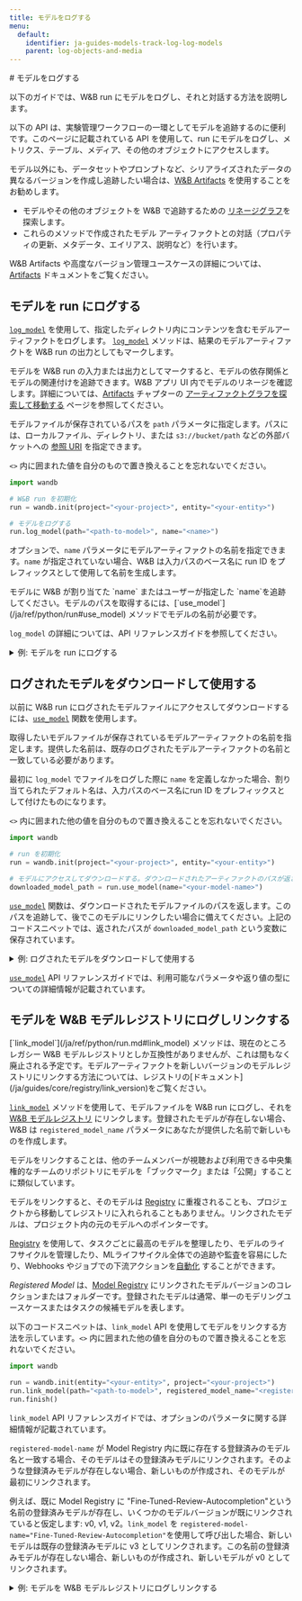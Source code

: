 ```yaml
---
title: モデルをログする
menu:
  default:
    identifier: ja-guides-models-track-log-log-models
    parent: log-objects-and-media
---
```


<Card title="Try in Colab" href="https://colab.research.google.com/github/wandb/examples/blob/ken-add-new-model-reg-api/colabs/wandb-model-registry/New_Model_Logging_in_W&B.ipynb" icon="python"/>
# モデルをログする

以下のガイドでは、W&B run にモデルをログし、それと対話する方法を説明します。

<Note>
以下の API は、実験管理ワークフローの一環としてモデルを追跡するのに便利です。このページに記載されている API を使用して、run にモデルをログし、メトリクス、テーブル、メディア、その他のオブジェクトにアクセスします。

モデル以外にも、データセットやプロンプトなど、シリアライズされたデータの異なるバージョンを作成し追跡したい場合は、[W&B Artifacts](/ja/guides/core/artifacts/) を使用することをお勧めします。
- モデルやその他のオブジェクトを W&B で追跡するための [リネージグラフ](/ja/guides/core/artifacts/explore-and-traverse-an-artifact-graph)を探索します。
- これらのメソッドで作成されたモデル アーティファクトとの対話（プロパティの更新、メタデータ、エイリアス、説明など）を行います。

W&B Artifacts や高度なバージョン管理ユースケースの詳細については、[Artifacts](/ja/guides/core/artifacts/) ドキュメントをご覧ください。
</Note>

## モデルを run にログする
[`log_model`](/ja/ref/python/run.md#log_model) を使用して、指定したディレクトリ内にコンテンツを含むモデルアーティファクトをログします。 [`log_model`](/ja/ref/python/run.md#log_model) メソッドは、結果のモデルアーティファクトを W&B run の出力としてもマークします。

モデルを W&B run の入力または出力としてマークすると、モデルの依存関係とモデルの関連付けを追跡できます。W&B アプリ UI 内でモデルのリネージを確認します。詳細については、[Artifacts](/ja/guides/core/artifacts/) チャプターの [アーティファクトグラフを探索して移動する](/ja/guides/core/artifacts/explore-and-traverse-an-artifact-graph) ページを参照してください。

モデルファイルが保存されているパスを `path` パラメータに指定します。パスには、ローカルファイル、ディレクトリ、または `s3://bucket/path` などの外部バケットへの [参照 URI](/ja/guides/core/artifacts/track-external-files.md#amazon-s3--gcs--azure-blob-storage-references) を指定できます。

`<>` 内に囲まれた値を自分のもので置き換えることを忘れないでください。

```py
import wandb

# W&B run を初期化
run = wandb.init(project="<your-project>", entity="<your-entity>")

# モデルをログする
run.log_model(path="<path-to-model>", name="<name>")
```

オプションで、`name` パラメータにモデルアーティファクトの名前を指定できます。`name` が指定されていない場合、W&B は入力パスのベース名に run ID をプレフィックスとして使用して名前を生成します。

<Note>
モデルに W&B が割り当てた `name` またはユーザーが指定した `name`を追跡してください。モデルのパスを取得するには、[`use_model`](/ja/ref/python/run#use_model) メソッドでモデルの名前が必要です。
</Note>

`log_model` の詳細については、API リファレンスガイドを参照してください。

<details>

<summary>例: モデルを run にログする</summary>

```python
import os
import wandb
from tensorflow import keras
from tensorflow.keras import layers

config = {"optimizer": "adam", "loss": "categorical_crossentropy"}

# W&B run を初期化
run = wandb.init(entity="charlie", project="mnist-experiments", config=config)

# ハイパーパラメーター
loss = run.config["loss"]
optimizer = run.config["optimizer"]
metrics = ["accuracy"]
num_classes = 10
input_shape = (28, 28, 1)

# トレーニング アルゴリズム
model = keras.Sequential(
    [
        layers.Input(shape=input_shape),
        layers.Conv2D(32, kernel_size=(3, 3), activation="relu"),
        layers.MaxPooling2D(pool_size=(2, 2)),
        layers.Conv2D(64, kernel_size=(3, 3), activation="relu"),
        layers.MaxPooling2D(pool_size=(2, 2)),
        layers.Flatten(),
        layers.Dropout(0.5),
        layers.Dense(num_classes, activation="softmax"),
    ]
)

# トレーニング用のモデルを設定
model.compile(loss=loss, optimizer=optimizer, metrics=metrics)

# モデルを保存
model_filename = "model.h5"
local_filepath = "./"
full_path = os.path.join(local_filepath, model_filename)
model.save(filepath=full_path)

# モデルを W&B run にログする
run.log_model(path=full_path, name="MNIST")
run.finish()
```

ユーザーが `log_model` を呼び出したとき、`MNIST`という名前のモデルアーティファクトが作成され、ファイル `model.h5` がモデルアーティファクトに追加されました。あなたのターミナルまたはノートブックは、モデルがログされた run に関する情報を見つける場所についての情報を出力します。

```python
View run different-surf-5 at: https://wandb.ai/charlie/mnist-experiments/runs/wlby6fuw
Synced 5 W&B file(s), 0 media file(s), 1 artifact file(s) and 0 other file(s)
Find logs at: ./wandb/run-20231206_103511-wlby6fuw/logs
```

</details>

## ログされたモデルをダウンロードして使用する
以前に W&B run にログされたモデルファイルにアクセスしてダウンロードするには、[`use_model`](/ja/ref/python/run.md#use_model) 関数を使用します。

取得したいモデルファイルが保存されているモデルアーティファクトの名前を指定します。提供した名前は、既存のログされたモデルアーティファクトの名前と一致している必要があります。

最初に `log_model` でファイルをログした際に `name` を定義しなかった場合、割り当てられたデフォルト名は、入力パスのベース名にrun ID をプレフィックスとして付けたものになります。

`<>` 内に囲まれた他の値を自分のもので置き換えることを忘れないでください。

```python
import wandb

# run を初期化
run = wandb.init(project="<your-project>", entity="<your-entity>")

# モデルにアクセスしてダウンロードする。ダウンロードされたアーティファクトのパスが返されます
downloaded_model_path = run.use_model(name="<your-model-name>")
```

[`use_model`](/ja/ref/python/run.md#use_model) 関数は、ダウンロードされたモデルファイルのパスを返します。このパスを追跡して、後でこのモデルにリンクしたい場合に備えてください。上記のコードスニペットでは、返されたパスが `downloaded_model_path` という変数に保存されています。

<details>

<summary>例: ログされたモデルをダウンロードして使用する</summary>

たとえば、以下のコードスニペットでは、ユーザーが `use_model` API を呼び出しています。彼らは取得したいモデルアーティファクトの名前を指定し、またバージョン/エイリアスも提供しています。そして、API から返されるパスを `downloaded_model_path` 変数に保存しました。

```python
import wandb

entity = "luka"
project = "NLP_Experiments"
alias = "latest"  # モデルバージョンのセマンティックなニックネームまたは識別子
model_artifact_name = "fine-tuned-model"

# run を初期化
run = wandb.init(project=project, entity=entity)
# モデルにアクセスしてダウンロードする。ダウンロードされたアーティファクトのパスが返されます
downloaded_model_path = run.use_model(name = f"{model_artifact_name}:{alias}") 
```
</details>

[`use_model`](/ja/ref/python/run.md#use_model) API リファレンスガイドでは、利用可能なパラメータや返り値の型についての詳細情報が記載されています。

## モデルを W&B モデルレジストリにログしリンクする

<Note>
[`link_model`](/ja/ref/python/run.md#link_model) メソッドは、現在のところレガシー W&B モデルレジストリとしか互換性がありませんが、これは間もなく廃止される予定です。モデルアーティファクトを新しいバージョンのモデルレジストリにリンクする方法については、レジストリの[ドキュメント](/ja/guides/core/registry/link_version)をご覧ください。
</Note>

[`link_model`](/ja/ref/python/run.md#link_model) メソッドを使用して、モデルファイルを W&B run にログし、それを [W&B モデルレジストリ](/ja/guides/core/registry/model_registry/) にリンクします。登録されたモデルが存在しない場合、W&B は `registered_model_name` パラメータにあなたが提供した名前で新しいものを作成します。

モデルをリンクすることは、他のチームメンバーが視聴および利用できる中央集権的なチームのリポジトリにモデルを「ブックマーク」または「公開」することに類似しています。

モデルをリンクすると、そのモデルは [Registry](/ja/guides/core/registry/model_registry/) に重複されることも、プロジェクトから移動してレジストリに入れられることもありません。リンクされたモデルは、プロジェクト内の元のモデルへのポインターです。

[Registry](/ja/guides/core/registry/) を使用して、タスクごとに最高のモデルを整理したり、モデルのライフサイクルを管理したり、MLライフサイクル全体での追跡や監査を容易にしたり、Webhooks やジョブでの下流アクションを[自動化](/ja/guides/core/automations/) することができます。

*Registered Model* は、[Model Registry](/ja/guides/core/registry/model_registry/) にリンクされたモデルバージョンのコレクションまたはフォルダーです。登録されたモデルは通常、単一のモデリングユースケースまたはタスクの候補モデルを表します。

以下のコードスニペットは、`link_model` API を使用してモデルをリンクする方法を示しています。`<>` 内に囲まれた他の値を自分のもので置き換えることを忘れないでください。

```python
import wandb

run = wandb.init(entity="<your-entity>", project="<your-project>")
run.link_model(path="<path-to-model>", registered_model_name="<registered-model-name>")
run.finish()
```

`link_model` API リファレンスガイドでは、オプションのパラメータに関する詳細情報が記載されています。

`registered-model-name` が Model Registry 内に既に存在する登録済みのモデル名と一致する場合、そのモデルはその登録済みモデルにリンクされます。そのような登録済みモデルが存在しない場合、新しいものが作成され、そのモデルが最初にリンクされます。

例えば、既に Model Registry に "Fine-Tuned-Review-Autocompletion"という名前の登録済みモデルが存在し、いくつかのモデルバージョンが既にリンクされていると仮定します: v0, v1, v2。`link_model` を `registered-model-name="Fine-Tuned-Review-Autocompletion"`を使用して呼び出した場合、新しいモデルは既存の登録済みモデルに v3 としてリンクされます。この名前の登録済みモデルが存在しない場合、新しいものが作成され、新しいモデルが v0 としてリンクされます。

<details>

<summary>例: モデルを W&B モデルレジストリにログしリンクする</summary>

例えば、以下のコードスニペットでは、モデルファイルをログし、登録済みのモデル名 `"Fine-Tuned-Review-Autocompletion"`にモデルをリンクする方法を示しています。

これを行うために、ユーザーは `link_model` API を呼び出します。API を呼び出す際に、モデルの内容を示すローカルファイルパス (`path`) と、リンクするための登録済みモデルの名前 (`registered_model_name`) を提供します。

```python
import wandb

path = "/local/dir/model.pt"
registered_model_name = "Fine-Tuned-Review-Autocompletion"

run = wandb.init(project="llm-evaluation", entity="noa")
run.link_model(path=path, registered_model_name=registered_model_name)
run.finish()
```

<Note>
リマインダー: 登録済みモデルは、ブックマークされたモデルバージョンのコレクションを管理します。
</Note>

</details>
